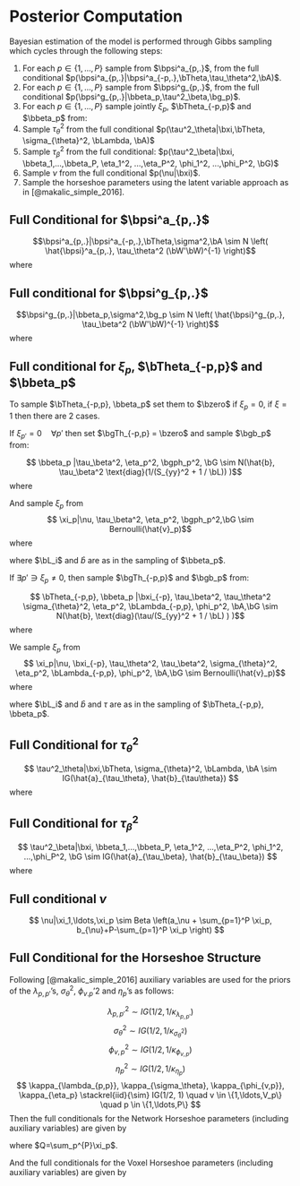 # Posterior Computation {#posteriorComputation}

Bayesian estimation of the model is performed through Gibbs sampling which
cycles through the following steps:

1. For each $p\in\{1,...,P\}$ sample from $\bpsi^a_{p,.}$, from the 
full conditional $p(\bpsi^a_{p,.}|\bpsi^a_{-p,.},\bTheta,\tau_\theta^2,\bA)$.
2. For each $p\in\{1,...,P\}$ sample from $\bpsi^g_{p,.}$, from the full 
conditional $p(\bpsi^g_{p,.}|\bbeta_p,\tau^2_\beta,\bg_p)$.
3. For each $p\in\{1,...,P\}$ sample jointly $\xi_p$, $\bTheta_{-p,p}$ and $\bbeta_p$ from:
    \begin{align*}
        p(\xi_p,\bTheta_{-p,p}, \bbeta_p &|\nu,  \tau_\theta^2, \tau_\beta^2, \sigma_{\theta}^2, \eta_p^2, \bLambda_{-p,p}, \phi_p^2, \bA,\bG) \\
          & = p(\bTheta_{-p,p}, \bbeta_p |\bxi,  \tau_\theta^2, \tau_\beta^2, \sigma_{\theta}^2, \eta_p^2, \bLambda_{-p,p}, \phi_p^2, \bA,\bG) \\
          & \quad \times p(\xi_p|\nu, \bxi_{-p}, \tau_\theta^2, \tau_\beta^2, \sigma_{\theta}^2, \eta_p^2, \bLambda_{-p,p}, \phi_p^2, \bA,\bG)
    \end{align*}
4. Sample $\tau^2_\theta$ from the full conditional 
   $p(\tau^2_\theta|\bxi,\bTheta, \sigma_{\theta}^2, \bLambda, \bA)$
5. Sample $\tau^2_\beta$ from the full conditional: 
   $p(\tau^2_\beta|\bxi, \bbeta_1,...,\bbeta_P, \eta_1^2, ...,\eta_P^2, \phi_1^2, ...,\phi_P^2, \bG)$
6. Sample $\nu$ from the full conditional $p(\nu|\bxi)$.
7. Sample the horseshoe parameters using the latent variable approach as in [@makalic_simple_2016].

## Full Conditional for $\bpsi^a_{p,.}$ {#fullConditionalPsiA}

$$\bpsi^a_{p,.}|\bpsi^a_{-p,.},\bTheta,\sigma^2,\bA \sim N \left( \hat{\bpsi}^a_{p,.}, \tau_\theta^2 (\bW'\bW)^{-1} \right)$$ where
\begin{align*}
    \hat{\bpsi}^a_{p,.} &= (\bW'\bW)^{-1} \bW' \bR                                   \\
    \bW                 &= [ \bW_1',...,\bW_{p-1}',\bW_{p+1}',\ldots,\bW_P']'        \\
    \bW_q               &= (\bpsi^a_{q,.} \otimes \bones_n) \cdot \bX \quad q \neq p \\
    \bR                 &= \text{vec}(A_{.,-p,p}) - \bgTh_{-p,p} \otimes y           \\
\end{align*}

## Full conditional for $\bpsi^g_{p,.}$ {#fullConditionalPsiG}

$$\bpsi^g_{p,.}|\bbeta_p,\sigma^2,\bg_p \sim N \left( \hat{\bpsi}^g_{p,.}, \tau_\beta^2 (\bW'\bW)^{-1}  \right)$$
where
\begin{align*}
    \hat{\bpsi}^g_{p,.} &= (\bW'\bW)^{-1} \bW' \bR                                        \\
    \bW                 &= \bones_{V_p} \otimes \bx                                       \\
    \bR                 &= (\bR_{.,v,p}',...,\bR_{.,V_p,p}')'                             \\
    \bR_{.,v,p}         &= \bg_{.,v,p} - \bbeta_{v,p} y \quad \forall v \in \{1,...,V_p\} \\
\end{align*}

## Full conditional for $\xi_p$, $\bTheta_{-p,p}$ and $\bbeta_p$

To sample $\bTheta_{-p,p}, \bbeta_p$ set them to $\bzero$ if $\xi_p = 0$, if 
$\xi=1$ then there are 2 cases. 

If $\xi_{p'} = 0 \quad \forall p'$ then set $\bgTh_{-p,p} = \bzero$ and sample $\bgb_p$ from:

$$ \bbeta_p |\tau_\beta^2, \eta_p^2, \bgph_p^2, \bG \sim N(\hat{b}, \tau_\beta^2 \text{diag}(1/(S_{yy}^2 + 1 / \bL)) )$$
where
\begin{align*}
    \hat{b}           &= \bS_{xy} / (S_{yy}^2 + 1 / \bL)                   \\
    \bS_{xy}          &= \bS_{gy,p}                                        \\
    S_{yy}^2          &= \by'\by                                           \\
    \bL               &= \eta_p^2 (\bphi_p^2)                              \\
    (\bS_{gy,p})_{v}  &= \sum_{i=1}^n R_{i,v,p}^g y_i                      \\
    R_{i,v,p}^g       &= \bg_{i,(v,p)} - \sum_{h=1}^H \psi^g_{p,h} x_{i,h} \\
\end{align*}

And sample $\xi_p$ from
$$ \xi_p|\nu, \tau_\beta^2, \eta_p^2, \bgph_p^2,\bG \sim Bernoulli(\hat{v}_p)$$
where
\begin{align*}
    \hat{v}_p &= o_p / (1 + o_p) \\
    o_p       &= \exp(\sum_{i=1} c_i) \frac{\nu}{1-\nu}\\
    c_i       &= -\frac{1}{2} \left(\log(\bL_i) + \log\left(S_{yy}^2 +\frac{1}{\bL_i}\right) \right) + \hat{b}^2_i \frac{S_{yy}^2 +\frac{1}{\bL_i}}{2\tau_\beta^2}\\
\end{align*}

where $\bL_i$ and $\hat{b}$ are as in the sampling of $\bbeta_p$.

If $\exists p' \ni \xi_p \neq0$, then sample $\bgTh_{-p,p}$ and $\bgb_p$ from:

$$ \bTheta_{-p,p}, \bbeta_p |\bxi_{-p}, \tau_\beta^2, \tau_\theta^2 \sigma_{\theta}^2, \eta_p^2, \bLambda_{-p,p}, \phi_p^2, \bA,\bG \sim N(\hat{b}, \text{diag}(\tau/(S_{yy}^2 + 1 / \bL) ) )$$
where
\begin{align*}
    \hat{b}           &= \bS_{xy} / (S_{yy}^2 + 1 / \bL) \\
    \bS_{xy}          &= [ (\bS_{ay})_{p, -p}[\bxi_{-p} = 1]', \bS_{gy,p}']' \\
    S_{yy}^2          &= \by'\by \\
    \tau              &= (\tau_\theta^2 \bones_P[\bxi_{-p} = 1]', \tau_\beta^2 \bones_{V_p}')' \\ 
    \bL               &= [\sigma^2_{\theta} \bLambda_{p, -p}[\bxi_{-p} = 1]',\eta_p^2 (\bphi_p^2)']' \\
    (\bS_{ay})_{p,p'} &= \sum_{i=1}^n (R_i^a)_{p,p'}y_i \\
    (\bS_{gy,p})_{v}  &= \sum_{i=1}^n R_{i,v,p}^g y_i \\
    (R_i^a)_{p,p'}    &= (\bA_i)_{p,p'} - \sum_{h=1}^H (\psi^a)_{p,h} (\psi^a)_{p',h} x_{i,h} \\
    R_{i,v,p}^g       &= \bg_{i,(v,p)} - \sum_{h=1}^H \psi^g_{p,h} x_{i,h} \\
\end{align*}

We sample $\xi_p$ from
$$ \xi_p|\nu, \bxi_{-p}, \tau_\theta^2, \tau_\beta^2, \sigma_{\theta}^2, \eta_p^2, \bLambda_{-p,p}, \phi_p^2, \bA,\bG \sim Bernoulli(\hat{v}_p)$$
where
\begin{align*}
    \hat{v}_p &= o_p / (1 + o_p) \\
    o_p       &= \exp(\sum_{i=1} c_i) \frac{\nu}{1-\nu}\\
    c_i       &= -\frac{1}{2} \left(\log(\bL_i) + \log\left(S_{yy}^2 +\frac{1}{\bL_i}\right) \right) + \hat{b}_i \frac{S_{yy}^2 +\frac{1}{\bL_i}}{2\tau^2}\\
\end{align*}

where $\bL_i$ and $\hat{b}$ and $\tau$ are as in the sampling of $\bTheta_{-p,p}, \bbeta_p$.

## Full Conditional for  $\tau^2_\theta$

$$ \tau^2_\theta|\bxi,\bTheta, \sigma_{\theta}^2, \bLambda, \bA \sim IG(\hat{a}_{\tau_\theta}, \hat{b}_{\tau\theta}) $$
where
\begin{align*}
    \hat{b}_{\tau_\theta} & = b_{\tau_\theta} + \frac{\sum_{i=1}^n \sum_{p<p'} (R^a_i)_{p,p'}}{2} \\
    &+ \frac{\sum_{p<p'} \bTheta_{\bxi = 1, \bxi = 1}^2 / \bLambda_{\bxi = 1, \bxi = 1} / \sigma^2_{\theta}}{2}  \\ 
    \hat{a}_{\tau_\theta} & = a_{\tau_\theta} + \frac{\frac{np(p-1)}{2} + \frac{nq(q-1)}{2}}{2} \\
    R_i^a                 &=  \left( \bA_i - \sum_{h=1}^{H} \bpsi_{h}^a (\bpsi_{h}^{a})' x_{i,h} - \bTheta\: y_i \right)^2  \\
\end{align*}


## Full Conditional for  $\tau^2_\beta$

$$ \tau^2_\beta|\bxi, \bbeta_1,...,\bbeta_P, \eta_1^2, ...,\eta_P^2, \phi_1^2, ...,\phi_P^2, \bG \sim IG(\hat{a}_{\tau_\beta}, \hat{b}_{\tau_\beta}) $$
where
\begin{align*}
    \hat{b}_{\tau_\beta} &= b_{\tau_\beta} + \frac{\sum_{i=1}^n \sum_{p=1}^P R^g_{i,p} + \sum_{p=1}^P \xi_p \bbeta_p^2 / (\eta_p \phi^2_p)}{2} \\ 
    \hat{a}_{\tau_\beta} &= a_{\tau_\beta} + \frac{n \sum_{p=1}^P V_p + n \sum_{p=1}^P V_p \xi_p}{2} \\
    R_{i,p}^g            &=  \left( \bg_{i,p} - \sum_{h=1}^{H} {\boldsymbol 1}_{V_p}\psi_{p,h}^g x_{i,h} - \bbeta_{p}\: y_i \right)^2
\end{align*}

## Full conditional $\nu$

$$ \nu|\xi_1,\ldots,\xi_p \sim Beta \left(a_\nu + \sum_{p=1}^P \xi_p, b_{\nu}+P-\sum_{p=1}^P \xi_p \right) $$

## Full Conditional for the Horseshoe Structure

Following [@makalic_simple_2016] auxiliary variables are used for the priors of
the $\lambda_{p,p'}$'s, $\sigma^2_\theta$, $\phi_{v.p}$'2 and $\eta_p$'s as
follows:

$$ \lambda^2_{p,p'} \sim IG(1/2, 1/\kappa_{\lambda_{p,p'}}) $$
$$ \sigma^2_\theta \sim IG(1/2, 1/\kappa_{\sigma^2_\theta}) $$
$$ \phi^2_{v,p} \sim IG(1/2, 1/\kappa_{\phi_{v,p}}) $$
$$ \eta^2_p \sim IG(1/2, 1/\kappa_{\eta_p}) $$
$$ \kappa_{\lambda_{p,p}}, \kappa_{\sigma_\theta}, \kappa_{\phi_{v,p}}, \kappa_{\eta_p} \stackrel{iid}{\sim} IG(1/2, 1) \quad v \in \{1,\ldots,V_p\} \quad p \in \{1,\ldots,P\} $$
Then the full conditionals for the Network Horseshoe parameters (including auxiliary variables) are given by

\begin{equation}
\lambda^2_{p,p'}| \sigma^2_\theta, \tau^2_\theta, \theta_{p,p'}, \xi_p, \xi_{p'} \stackrel{ind.}{\sim}
IG \left(\frac{1}{2} + \frac{I_{\xi_p=1}I_{\xi_{p'}=1}}{2}, \frac{1}{\kappa_{\lambda_{p,p'}}}+I_{\xi_p=1}I_{\xi_{p'}=1}\frac{\theta^2_{p,p'}}{2 \sigma^2_\theta \tau^2_\theta}\right) \quad p<p'
(\#eq:horseshoeLambda)
\end{equation}

\begin{equation}
\sigma^2_\theta| \bgL, \tau^2_\theta, \bgTh, \xi_p \stackrel{ind.}{\sim} IG \left(\frac{1}{2} + \frac{Q}{2}, \frac{1}{\kappa_{\sigma^2_\theta}} + \frac{1}{2 \tau^2_\theta} \sum_{\substack{p<p' \\ \xi_p = 1 \\ \xi_{p'}=1}}\frac{\theta_{p,p'}^2}{\tau^2_{\theta}\lambda^2_{p,p'}} \right)
(\#eq:horseshoeSigma)
\end{equation}
where $Q=\sum_p^{P}\xi_p$.

\begin{equation}
\kappa_{\lambda_{p,p'}}|\lambda^2_{p,p'} \sim IG \left(1, 1 + \frac{1}{\lambda^2_{p,p'}}\right)
(\#eq:horseshoeKappaLambda)
\end{equation}

\begin{equation}
\kappa_{\sigma_\theta}|\sigma^2_\theta \sim IG \left(1, 1 + \frac{1}{\sigma^2_\theta}\right)
(\#eq:horseshoeKappaSigma)
\end{equation}

And the full conditionals for the Voxel Horseshoe parameters (including auxiliary variables) are given by

\begin{equation}
(\#eq:horseshoePhi)
\end{equation}

\begin{equation}
\phi^2_{v,p}| \eta^2_p, \tau^2_\beta, \phi_{v,p}, \xi_p \stackrel{ind.}{\sim} IG \left(\frac{1}{2}+\frac{\xi_p}{2}, \frac{1}{\kappa_{\phi_{v,p}}}+I_{\xi_p=1}\frac{ \beta^2_{v,p}}{2 \eta^2_p \tau^2_\beta}\right) \quad v \in \{1,\ldots,V_p\} \quad p \in \{1,\ldots,P\}
(\#eq:horseshoePhi)
\end{equation}

\begin{equation}
\eta^2_p| \bgPh, \tau^2_\beta, \bB, \xi_p \stackrel{ind.}{\sim} IG \left(\frac{1}{2} + \frac{I_{\xi_p=1}}{2}, \frac{1}{\kappa_{\eta_P}} + \frac{I_{\xi_p = 1}}{2 \tau^2_\beta} \sum_{\substack{v=1}}^{V_p}\frac{\beta_{v,p}^2}{\tau^2_{\theta}\lambda^2_{p,p'}} \right) \quad p \in \{1,\ldots,P\}
(\#eq:horseshoeEta)
\end{equation}

\begin{equation}
\kappa_{\phi_{v,p}}|\phi^2_{v,p} \sim IG \left(1, 1 + \frac{1}{\phi^2_{v,p}}\right)
(\#eq:horseshoeKappaPhi)
\end{equation}

\begin{equation}
\kappa_{\eta_p}|\eta^2_p \sim IG \left(1, 1 + \frac{1}{\eta^2_p}\right) \quad p \in \{1,\ldots,P\}
(\#eq:horseshoeKappaEta)
\end{equation}
